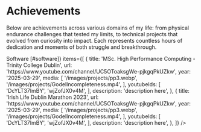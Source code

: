 
<UniqueViewers/>

# Achievements

Below are achievements across various domains of my life: from physical endurance challenges that tested my limits, to technical projects that evolved from curiosity into impact. Each represents countless hours of dedication and moments of both struggle and breakthrough.


<Section
  sectionName={<>Software [#software]</>}
  items={[
       {
           title: 'MSc. High Performance Computing - Trinity College Dublin',
           url: 'https://www.youtube.com/channel/UC5OToaksgWe-pjkgqPkUZkw',
           year: '2025-03-29',
           media: [
             '/images/projects/pp3.webp',
             '/images/projects/GodelIncompleteness.mp4',
           ],
           youtubeIds: [
           'DcYLT37ImBY',
           'wjZofJX0v4M',
           ],
           description:
             'description here',
      },
       {
         title: 'Irish Life Dublin Marathon 2023',
         url: 'https://www.youtube.com/channel/UC5OToaksgWe-pjkgqPkUZkw',
         year: '2025-03-29',
         media: [
           '/images/projects/pp3.webp',
           '/images/projects/GodelIncompleteness.mp4',
         ],
         youtubeIds: [
         'DcYLT37ImBY',
         'wjZofJX0v4M',
         ],
         description:
           'description here',
    },
  ]}
/>
